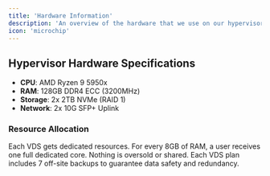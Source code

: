 ```yaml
---
title: 'Hardware Information'
description: 'An overview of the hardware that we use on our hypervisors.'
icon: 'microchip'
---
```


## Hypervisor Hardware Specifications

- **CPU**: AMD Ryzen 9 5950x
- **RAM**: 128GB DDR4 ECC (3200MHz)
- **Storage**: 2x 2TB NVMe (RAID 1)
- **Network**: 2x 10G SFP+ Uplink 

### Resource Allocation

Each VDS gets dedicated resources. For every 8GB of RAM, a user receives one full dedicated core. Nothing is oversold or shared. Each VDS plan includes 7 off-site backups to guarantee data safety and redundancy.
